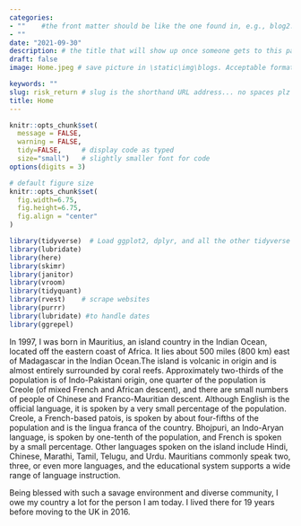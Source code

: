 ```yaml
---
categories:  
- ""    #the front matter should be like the one found in, e.g., blog2.md. It cannot be like the normal Rmd we used
- ""
date: "2021-09-30"
description: # the title that will show up once someone gets to this page
draft: false
image: Home.jpeg # save picture in \static\img\blogs. Acceptable formats= jpg, jpeg, or png . Your iPhone pics wont work

keywords: ""
slug: risk_return # slug is the shorthand URL address... no spaces plz
title: Home
---
```

  



```r
knitr::opts_chunk$set(
  message = FALSE, 
  warning = FALSE, 
  tidy=FALSE,     # display code as typed
  size="small")   # slightly smaller font for code
options(digits = 3)

# default figure size
knitr::opts_chunk$set(
  fig.width=6.75, 
  fig.height=6.75,
  fig.align = "center"
)
```


```r
library(tidyverse)  # Load ggplot2, dplyr, and all the other tidyverse packages
library(lubridate)
library(here)
library(skimr)
library(janitor)
library(vroom)
library(tidyquant)
library(rvest)    # scrape websites
library(purrr)  
library(lubridate) #to handle dates
library(ggrepel)
```

In 1997, I was born in Mauritius, an island country in the Indian Ocean, located off the eastern coast of Africa. It lies about 500 miles (800 km) east of Madagascar in the Indian Ocean.The island is volcanic in origin and is almost entirely surrounded by coral reefs. Approximately two-thirds of the population is of Indo-Pakistani origin, one quarter of the population is Creole (of mixed French and African descent), and there are small numbers of people of Chinese and Franco-Mauritian descent. Although English is the official language, it is spoken by a very small percentage of the population. Creole, a French-based patois, is spoken by about four-fifths of the population and is the lingua franca of the country. Bhojpuri, an Indo-Aryan language, is spoken by one-tenth of the population, and French is spoken by a small percentage. Other languages spoken on the island include Hindi, Chinese, Marathi, Tamil, Telugu, and Urdu. Mauritians commonly speak two, three, or even more languages, and the educational system supports a wide range of language instruction.

Being blessed with such a savage environment and diverse community, I owe my country a lot for the person I am today. I lived there for 19 years before moving to the UK in 2016. 



